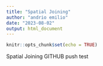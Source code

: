 ```yaml
---
title: "Spatial Joining"
author: "andrio emilio"
date: "2023-08-02"
output: html_document
---
```


```r
knitr::opts_chunk$set(echo = TRUE)
```
Spatial Joining GITHUB push test
